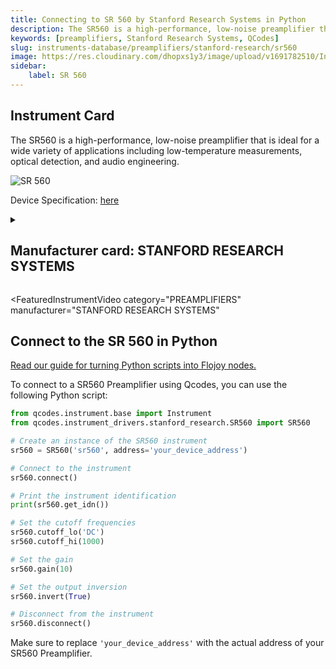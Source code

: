 ```yaml
---
title: Connecting to SR 560 by Stanford Research Systems in Python
description: The SR560 is a high-performance, low-noise preamplifier that is ideal for a wide variety of applications including low-temperature measurements, optical detection, and audio engineering.
keywords: [preamplifiers, Stanford Research Systems, QCodes] 
slug: instruments-database/preamplifiers/stanford-research/sr560 
image: https://res.cloudinary.com/dhopxs1y3/image/upload/v1691782510/Instruments/Preamplifier/SR-560/SR-560.jpg
sidebar:
    label: SR 560 
---
```



## Instrument Card

The SR560 is a high-performance, low-noise preamplifier that is ideal for a wide variety of applications including low-temperature measurements, optical detection, and audio engineering.

![SR 560](https://res.cloudinary.com/dhopxs1y3/image/upload/v1691782510/Instruments/Preamplifier/SR-560/SR-560.jpg)

Device Specification: [here](https://www.thinksrs.com/downloads/pdfs/catalog/SR560c.pdf)

<details style={{ marginTop: "15px"}}>
<summary><h2 style={{display:'inline'}}>Manufacturer card: STANFORD RESEARCH SYSTEMS</h2></summary>

![STANFORD RESEARCH SYSTEMS](https://res.cloudinary.com/dhopxs1y3/image/upload/v1692806206/Instruments/Vendor%20Logos/Stanford_Research.png)

Stanford Research Systems is a maker of general test and measurement instruments. The company was founded in 1980, is privately held, and is not affiliated with Stanford University.

- Headquarters: USA
- Yearly Revenue (millions, USD): 25
- Vendor Website: [here](https://www.thinksrs.com/)

</details>


<FeaturedInstrumentVideo
  category="PREAMPLIFIERS"
  manufacturer="STANFORD RESEARCH SYSTEMS"
></FeaturedInstrumentVideo>

## Connect to the SR 560 in Python

[Read our guide for turning Python scripts into Flojoy nodes.](https://docs.flojoy.ai/contribution/blocks/custom-flojoy-block/)


<Tabs>

<TabItem value="Flojoy" label="Flojoy" className="flojoy-instrument-tabs">

<NodeCardCollection category='PREAMPLIFIERS' manufacturer='STANFORD'></NodeCardCollection>

</TabItem>
<TabItem value="QCodes" label="QCodes">

To connect to a SR560 Preamplifier using Qcodes, you can use the following Python script:

```python
from qcodes.instrument.base import Instrument
from qcodes.instrument_drivers.stanford_research.SR560 import SR560

# Create an instance of the SR560 instrument
sr560 = SR560('sr560', address='your_device_address')

# Connect to the instrument
sr560.connect()

# Print the instrument identification
print(sr560.get_idn())

# Set the cutoff frequencies
sr560.cutoff_lo('DC')
sr560.cutoff_hi(1000)

# Set the gain
sr560.gain(10)

# Set the output inversion
sr560.invert(True)

# Disconnect from the instrument
sr560.disconnect()
```

Make sure to replace `'your_device_address'` with the actual address of your SR560 Preamplifier.

</TabItem>
</Tabs>